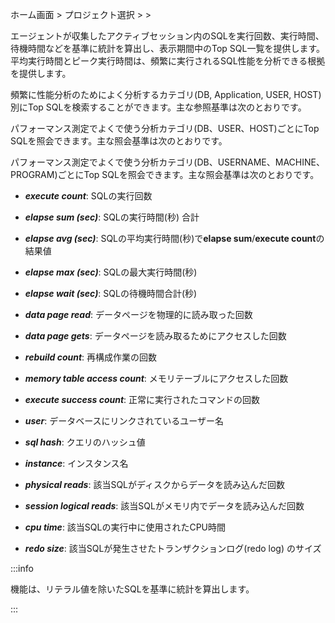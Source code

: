 ホーム画面 &gt; プロジェクト選択 &gt; <Cmdname sid="side_reportStat" className="uitext" /> &gt; <Cmdname sid="side_dbSqlStat" className="uitext" />

エージェントが収集したアクティブセッション内のSQLを実行回数、実行時間、待機時間などを基準に統計を算出し、表示期間中のTop SQL一覧を提供します。平均実行時間とピーク実行時間は、頻繁に実行されるSQL性能を分析できる根拠を提供します。

<InDoc product="postgresql">

頻繁に性能分析のためによく分析するカテゴリ(DB, Application, USER, HOST) 別にTop SQLを検索することができます。主な参照基準は次のとおりです。

</InDoc>

<InDoc product="mysql">

パフォーマンス測定でよくで使う分析カテゴリ(DB、USER、HOST)ごとにTop SQLを照会できます。主な照会基準は次のとおりです。

</InDoc>

<InDoc product="oracle-pro,oracle">

パフォーマンス測定でよくで使う分析カテゴリ(DB、USERNAME、MACHINE、PROGRAM)ごとにTop SQLを照会できます。主な照会基準は次のとおりです。

</InDoc>

- **_execute count_**: SQLの実行回数

- **_elapse sum (sec)_**: SQLの実行時間(秒) 合計

- **_elapse avg (sec)_**: SQLの平均実行時間(秒)で**elapse sum**/**execute count**の結果値

- **_elapse max (sec)_**: SQLの最大実行時間(秒)

<Xclude product="mysql,mssql,tibero">

- **_elapse wait (sec)_**: SQLの待機時間合計(秒)

</Xclude>

<InDoc product="altibase">

- **_data page read_**: データページを物理的に読み取った回数

- **_data page gets_**: データページを読み取るためにアクセスした回数

- **_rebuild count_**: 再構成作業の回数

- **_memory table access count_**: メモリテーブルにアクセスした回数

- **_execute success count_**: 正常に実行されたコマンドの回数

- **_user_**: データベースにリンクされているユーザー名

- **_sql hash_**: クエリのハッシュ値

</InDoc>

<Xclude product="mssql,tibero,cubrid">

- **_instance_**: インスタンス名

</Xclude>

<InDoc product="oracle,oracle-pro">

- **_physical reads_**: 該当SQLがディスクからデータを読み込んだ回数

- **_session logical reads_**: 該当SQLがメモリ内でデータを読み込んだ回数

</InDoc>

<InDoc product="oracle-pro">

- **_cpu time_**: 該当SQLの実行中に使用されたCPU時間

- **_redo size_**: 該当SQLが発生させたトランザクションログ(redo log) のサイズ

</InDoc>

:::info

<Cmdname sid="side_dbSqlStat" className="uitext" />機能は、リテラル値を除いたSQLを基準に統計を算出します。

:::
